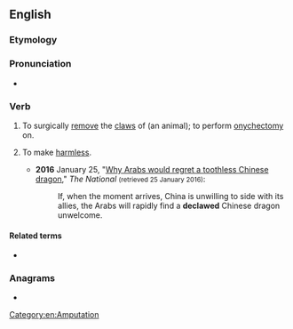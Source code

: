 ==English==

===Etymology===
{{prefix|en|de|claw}}

===Pronunciation===
* {{a|UK}} {{IPA|en|/diːˈklɔː/}}

===Verb===
{{en-verb}}

# {{lb|en|transitive}} To surgically [[remove]] the [[claw]]s of (an animal); to perform [[onychectomy]] on.
# {{lb|en|transitive|figuratively}} To make [[harmless]].
#* '''2016''' January 25, "[http://www.thenational.ae/opinion/comment/why-arabs-would-regret-a-toothless-chinese-dragon Why Arabs would regret a toothless Chinese dragon]," ''The National'' <small>(retrieved 25 January 2016)</small>:
#*: If, when the moment arrives, China is unwilling to side with its allies, the Arabs will rapidly find a '''declawed''' Chinese dragon unwelcome.
[[Category:en:Amputation]]

====Related terms====
* {{l|en|declawing}}

===Anagrams===
* {{anagrams|en|a=acdelw|Caldew|clawed}}